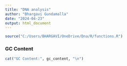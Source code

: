 ```yaml
---
title: "DNA analysis"
author: "Bhargavi Gundamalla"
date: "2024-04-23"
output: html_document
---
```


```r
source("C:/Users/BHARGAVI/OneDrive/Dna/R/functions.R")
```

### GC Content
```r
cat("GC Content:", gc_content, "\n")
```


